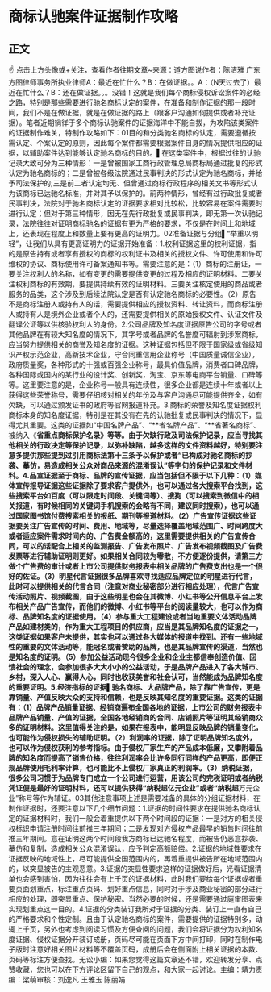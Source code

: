 # 商标认驰案件证据制作攻略
## 正文
☝ 点击上方头像或+关注，查看作者往期文章~来源：道方图说作者：陈洁雅 广东方图律师事务所执业律师A：最近在忙什么？B：在做证据。。A：（N天过去了）最近在忙什么？B：还在做证据。。。没错！这就是我们每个商标侵权诉讼案件的必经之路，特别是那些需要进行驰名商标认定的案件，在准备和制作证据的那一段时间，我们不是在做证据，就是在做证据的路上（跟客户沟通如何提供或者补充证据）。笔者近期徜徉于多个商标认驰案件的证据海洋中不能自拔，为攻陷该类案件的证据制作难关，特制作攻略如下：01目的和分类驰名商标的认定，需要遵循按需认定、个案认定的原则，因此每个案件都需要根据案件自身的情况提供相应的证据，以辅助案件达到能够认定驰名商标的目的。▌在这类案件中，根据过往的认驰记录大致可分为三种情形：一是曾被国家工商行政管理总局商标局通过批复的形式认定为驰名商标的；二是曾被各级法院通过民事判决的形式认定为驰名商标，并给予司法保护的;三是前二者认定均无、但曾通过商标行政程序的相关文书等形式认为该商标已达驰名标准，并对其予以保护的。前两种情形，曾经有过行政批复或者民事判决，法院对于驰名商标认定的证据要求相对比较松，比较容易在案件需要时进行认定；但对于第三种情形，因无在先行政批复或民事判决，即无第一次认驰记录，法院往往对证明商标驰名的证据有更为严格的要求，不仅是在时间上和地域上，还表现在程度上和数量上要有更高的证明力。02准备证据与分组▌“举重以明轻”，让我们从具有更高证明力的证据开始准备：1.权利证据这里的权利证据，指的是原告持有或者享有授权的商标的权利证书及相关的授权文件、许可使用和许可维权的协议、商标使用许可备案通知书等。需要注意的是：（1）商标的注册证，一要关注权利人的名称，如有变更的需要提供变更的过程及相应的证明材料。二要关注权利商标的有效期，要提供持续有效的证明材料。三要关注核定使用的商品或者服务的品类，这个涉及到后续法院认定是否有认定驰名商标的必要性。（2）原告不是商标注册人或持有人的话，需要提供相应的授权资料、转让资料，而商标注册人或持有人是境外企业或者个人的，还需要提供相关的原始授权文件、认证文件及翻译公证等以供核验权利人的身份。2.公司品牌及知名度证据原告公司的字号或者其他品牌在有较大知名度的情况下，其字号或者品牌的名誉度可辐射到涉案商标，应当努力提供相关的商誉及知名度的证据。这种证据包括但不限于国家级或省级知识产权示范企业，高新技术企业，守合同重信用企业称号（中国质量诚信企业），政府质量奖，各种形式的十强或百强企业称号，最具价值品牌，消费者口碑品牌，各种国际或国内的某行业的设计奖、创新奖，淘宝、京东等电商平台销量、口碑等等。这里要注意的是，企业称号一般具有连续性，很多企业都是连续十年或者以上获得这些荣誉称号，需要仔细核对相关的年份及与客户沟通尽可能提供齐全，如有欠缺，可以通过颁发证书的政府等官网报道补充。3.商标的荣誉及知名度证据权利商标本身的知名度证据，特别是在其没有在先的认驰批复或民事判决的情况下，显得尤其重要。这类的证据如“中国名牌产品”、“**省名牌产品”、“**省著名商标”、被纳入《**省重点商标保护名录》等等。由于欠缺行政及司法保护记录，应当寻找其他相关的行政决定等保护记录，以弥补缺陷，越多这样的文件资料越好，特别要注意多提供那些提到过引用商标法第十三条予以保护或者“已构成对驰名商标的抄袭、摹仿，易造成相关公众对商品来源的混淆误认”等字句的保护记录和文件材料。4.品宣证据至于商标、品牌的宣传证据，应当包括但不限于以下几种：（1）媒体宣传报导证据这些证据除了要求客户提供外，也可以通过各大搜索平台找到，这些搜索平台如百度（可以限定时间段、关键词等）、搜狗（可以搜索到微信中的相关报道，有时候相同的关键词手机搜索的会略有不同，建议同时搜索），也可以通过国家图书馆付费搜索相关的报纸、期刊等报道材料。（2）广告宣传证据这些证据要关注广告宣传的时间、费用、地域等，尽量选择覆盖地域范围广、时间跨度大或者适应案件需求时间内的、广告费金额高的，这里需要提供相关的广告宣传合同，可以的话配合上相关的监测报告、广告发布照片、广告发布视频截图及广告费发票等进行辅助证明则更好。如果相关合同较为零散，不方便逐份提供，请第三方做个广告费的审计或者上市公司提供财务报表中相关品牌的广告费支出也是一个很好的佐证。（3）明星代言证据很多品牌喜欢寻找适应品牌定位的明星进行代言，此时可以提供相关的代言合同（注意对商业秘密部分进行相应处理），代言广告宣传活动照片、视频截图，由于这些明星也会在其微博、小红书等公开信息平台上发布相关产品广告宣传，而他们的微博、小红书等平台的阅读量较大，也可以作为商标、品牌知名度的证据使用。（4）参与重大工程建设或者当地重要文体活动品牌产品如建材类的，作为重大工程项目的供应商，应当是其品牌知名度的证据之一，这类证据如果客户未提供，其实也可以通过各大媒体的报道中找到。还有一些地域性的重要的文体活动等，能冠名或者赞助的品牌，也是其品牌宣传的渠道，当然也是知名度的证明。（5）参加公益活动现今很多企业和企业主都信奉创造价值、回馈社会的理念，会参加很多大大小小的公益活动，于是品牌产品进入了各大城市、乡村，深入人心、赢得人心，同时也收获美誉和社会认可，当然能成为品牌知名度的重要证明。5.经济指标的证据▌驰名商标、大品牌产品，除了靠广告宣传，更是靠销量、产值反映大众的支持和信赖，也是反映其知名度的重要证据。这类的证据有：（1）品牌产品销量证据、经销商遍布全国各地的证据，上市公司的财务报表中品牌产品销量、产值的证据，全国各地经销商的合同、店铺照片等证明其经销商众多的证明材料。这里值得关注的是，如果在报表中，能明显反映品牌的销量变化，也可能作为侵权损失的辅助证明。（2）利润率的证据，除了证明品牌知名度外，也可以作为侵权获利的参考指标。由于侵权厂家生产的产品成本低廉，又攀附着品牌的知名度而提高了销售价格，往往利润率会比许多同行同样的产品更高，即便正规品牌使用毛利率计算，也可能比不上侵权厂家真正的利润率。（3）纳税证据，很多公司习惯于为品牌专门成立一个公司进行运营，用该公司的完税证明或者纳税凭证便是最好的证明材料，还可以提供获得“纳税超亿元企业”或者“纳税超**万元企业”称号等作为辅证。03其他注意事项上述是需要准备的具体的分组证据材料，在制作证据时，还要注意以下几个细节问题：1.证据的时间性要求在提供驰名商标认定的证据材料时，我们一般会着重提供以下两个时间段的证据：一是对方的相关侵权标识申请注册时间往前推三年期间；二是发现对方侵权产品最早的销售时间往前推三年期间。意在证明这两个时间段我方商标已达驰名程度，而被告仍恶意抄袭、摹仿和复制，造成相关公众混淆误认，应予判定高额赔偿。2.证据的地域性要求在证据反映的地域性上，尽可能提供全国范围内的，再着重提供被告所在地域范围内的，以突显被告的主观恶意。3.证据的突显性要求这样的证据做好后，光看证据清单也会感到害怕，因为往往会有上千页的证据材料，此时我们要给每个证据或者重要页面划重点，标注重点页码、划好重点信息，同时对于涉及商业秘密的部分进行相应的处理，即突显重点、保护秘密。当然必要的时候，还是需要通过庭审图表来实现划重点这一目的。4.证据的分类装订我所对于证据的分类、装订上一直有自己的严格要求和个性定制。且由于认定驰名商标的案件，需要提供的证据特别多，动辄上千页，另外也考虑到阅读习惯及方便查阅的问题，我们会将证据分为权利知名度证据、侵权证据分开装订成册，页码尽可能在页面下方中间打印，同时在制作电子版时注意好相关图片材料等不覆盖页码，成册后会在侧面附上相关证据的本数、页码等标注方便查找。无讼小编：如果您觉得这篇文章还不错，欢迎转发分享、点赞收藏，您也可以在下方评论区留下自己的观点，和大家一起讨论。主编：靖力责编：梁萌审核：刘逸凡 王雅玉 陈丽娟